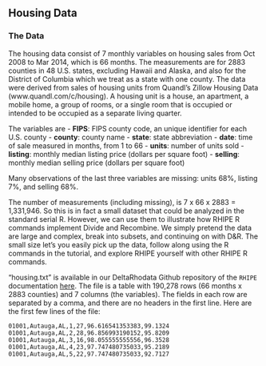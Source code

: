 ## Housing Data ##

### The Data ###

The housing data consist of 7 monthly variables on housing sales from Oct
2008 to Mar 2014, which is 66 months. The measurements are for 2883 counties
in 48 U.S. states, excluding Hawaii and Alaska, and also for the District of
Columbia which we treat as a state with one county.
The data were derived from sales of housing units from Quandl's Zillow Housing
Data (www.quandl.com/c/housing).
A housing unit is a house, an apartment, a mobile home, a group of rooms, or a
single room that is occupied or intended to be occupied  as a
separate living quarter.

The variables are
- **FIPS**: FIPS county code, an unique identifier for each U.S. county
- **county**: county name
- **state**: state abbreviation
- **date**: time of sale measured in months, from 1 to 66
- **units**: number of units sold
- **listing**: monthly median listing price (dollars per square foot)
- **selling**: monthly median selling price (dollars per square foot)

Many observations of the last three variables are missing: units 68%, listing
7%, and selling 68%.

The number of measurements (including missing), is 7 x 66 x 2883 = 1,331,946.
So this is in fact a small dataset that could be analyzed in the standard
serial R. However, we can use them to illustrate how RHIPE R commands implement
Divide and Recombine. We simply pretend the data are large and complex, break
into subsets, and continuing on with D&amp;R. The small size let's you easily
pick up the data, follow along using the R commands in the tutorial, and
explore RHIPE yourself with other RHIPE R commands.

"housing.txt" is available in our DeltaRhodata Github repository of the
`RHIPE` documentation [here](https://raw.githubusercontent.com/delta-rho/docs-RHIPE/gh-pages/housing.txt).
The file is a table with 190,278 rows (66 months x 2883 counties) and
7 columns (the variables). The fields in each row are separated by a comma,
and there are no headers in the first line. Here are the first few lines of
the file:

```
01001,Autauga,AL,1,27,96.616541353383,99.1324
01001,Autauga,AL,2,28,96.856993190152,95.8209
01001,Autauga,AL,3,16,98.055555555556,96.3528
01001,Autauga,AL,4,23,97.747480735033,95.2189
01001,Autauga,AL,5,22,97.747480735033,92.7127
```
